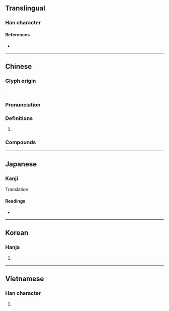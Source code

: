 {{also|榄}}
{{character info}}
==Translingual==

===Han character===
{{Han char|rn=75|rad=木|as=21|sn=25|four=48916|canj=DSWU|ids=⿰木覽}}

====References====
* {{Han ref|kx=0564.100|dkj=15964|dj=0953.140|hdz=21326.050|uh=6B16|ud=27414|bh=C656|bd=50774}}

----

==Chinese==
{{zh-forms|s=榄}}

===Glyph origin===
{{Han etym}}
{{Han compound|木|覽|ls=psc|c1=s|c2=p|t1=tree}}.

===Pronunciation===
{{zh-pron
|m=lǎn
|c=laam5
|h=pfs=lám
|j=lan2
|md=lāng
|mn=ná/lám
|mn_note=ná - vernacular; lám - literary
|mn-t=na2/lam2
|mn-t_note=na2 - vernacular; lam2 - literary
|mc=y
|oc=y
|ma=
|cat=n
}}

===Definitions===
{{zh-hanzi}}

# {{zh-only|橄欖|short=1}}

===Compounds===
{{zh-der|橄欖|黑橄欖|喉欖|欖球|數白欖|白欖|欖角|大海欖|橄欖枝|橄欖球|油橄欖|橄欖油|洋橄欖|欖仁樹|沙欖:saa1 laam5}}

----

==Japanese==

===Kanji===
{{ja-kanji|grade=|rs=木21}}

Translation {{Chinese Olive Tree|lang=ja|sort=木21}}

====Readings====
* {{ja-readings
|goon=らん
|kanon=らん
|kun=
}}

----

==Korean==

===Hanja===
{{ko-hanja|hangeul=[[람]]>[[남]]|eumhun=|rv=ram>nam|mr=ram>nam|y=lam>nam}}

# {{rfdef|ko|sort=木21}}

----

==Vietnamese==

===Han character===
{{vi-readings|reading=lãm|rs=木21}}

# {{rfdef|vi|sort=木21}}
